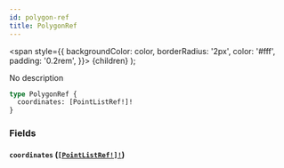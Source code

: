 ```yaml
---
id: polygon-ref
title: PolygonRef
---
```


<span
style={{
      backgroundColor: color,
      borderRadius: '2px',
      color: '#fff',
      padding: '0.2rem',
    }}>
{children}
</span>
);

No description

```graphql
type PolygonRef {
  coordinates: [PointListRef!]!
}
```

### Fields

#### `coordinates` ([`[PointListRef!]!`](/docs/schema/inputs/point-list-ref))
